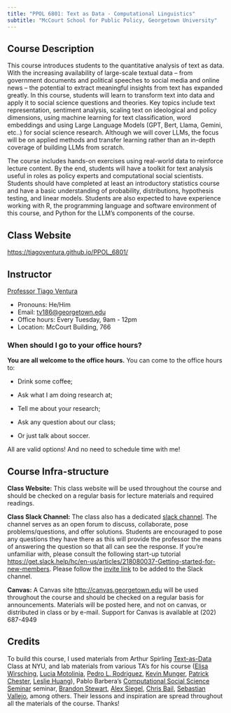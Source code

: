 ```yaml
---
title: "PPOL 6801: Text as Data - Computational Linguistics"
subtitle: "McCourt School for Public Policy, Georgetown University"
---
```


## Course Description

This course introduces students to the quantitative analysis of text as data. With the increasing availability of large-scale textual data – from government documents and political speeches to social media and online news – the potential to extract meaningful insights from text has expanded greatly. In this course, students will learn to transform text into data and apply it to social science questions and theories. Key topics include text representation, sentiment analysis, scaling text on ideological and policy dimensions, using machine learning for text classification, word embeddings and using Large Language Models (GPT, Bert, Llama, Gemini, etc..) for social science research. Although we will cover LLMs, the focus will be on applied methods and transfer learning rather than an in-depth coverage of building LLMs from scratch. 

The course includes hands-on exercises using real-world data to reinforce lecture content. By the end, students will have a toolkit for text analysis useful in roles as policy experts and computational social scientists. Students should have completed at least an introductory statistics course and have a basic understanding of probability, distributions, hypothesis testing, and linear models. Students are also expected to have experience working with R, the programming language and software environment of this course, and Python for the LLM's components of the course.

## Class Website

<https://tiagoventura.github.io/PPOL_6801/>

## Instructor

[Professor Tiago Ventura](https://www.venturatiago.com/)

-   Pronouns: He/Him
-   Email: [tv186\@georgetown.edu](mailto:tv186@georgetown.edu)
-   Office hours: Every Tuesday, 9am - 12pm
-   Location: McCourt Building, 766

::: callout-note
### When should I go to your office hours?
:::

**You are all welcome to the office hours.** You can come to the office hours to:

-  Drink some coffee;

-  Ask what I am doing research at;

-  Tell me about your research;

-  Ask any question about our class;

-  Or just talk about soccer.


All are valid options! And no need to schedule time with me!

## Course Infra-structure

**Class Website:** This class website will be used throughout the course and should be checked on a regular basis for lecture materials and required readings.

**Class Slack Channel:** The class also has a dedicated [slack channel](XXXXXXXXXX). The channel serves as an open forum to discuss, collaborate, pose problems/questions, and offer solutions. Students are encouraged to pose any questions they have there as this will provide the professor the means of answering the question so that all can see the response. If you're unfamiliar with, please consult the following start-up tutorial <https://get.slack.help/hc/en-us/articles/218080037-Getting-started-for-new-members>. Please follow the [invite link](https://join.slack.com/t/ppol5203fall2023/shared_invite/zt-2159njh4n-S4u1yonz4dA7Zxyo2n3bjA) to be added to the Slack channel.

**Canvas:** A Canvas site <http://canvas.georgetown.edu> will be used throughout the course and should be checked on a regular basis for announcements. Materials will be posted here, and not on canvas, or distributed in class or by e-mail. Support for Canvas is available at (202) 687-4949

## Credits

To build this course, I used materials from Arthur Spirling [Text-as-Data](https://github.com/ArthurSpirling/text-as-data-class-spring2021) Class at NYU, and lab materials from various TA's for his course ([Elisa Wirsching](https://elisawirsching.github.io/), [Lucia Motolinia](https://sites.wustl.edu/luciamotolinia/), [Pedro L. Rodriguez](http://prodriguezsosa.com/), [Kevin Munger](http://www.kevinmunger.com/), [Patrick Chester](https://patrickjchester.com/), [Leslie Huang](https://leslie-huang.github.io/)), Pablo Barbera's [Computational Social Science Seminar](http://pablobarbera.com/POIR613/index.html) seminar, [Brandon Stewart](https://bstewart.scholar.princeton.edu/), [Alex Siegel](https://aasiegel.github.io/website/website-main/), [Chris Bail](https://www.chrisbail.net/), [Sebastian Vallejo](https://www.svallejovera.com/), among others. Their lessons and inspiration are spread throughout all the materials of the course. Thanks!
